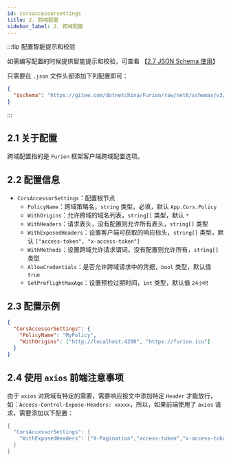 ```yaml
---
id: corsaccessorsettings
title: 2. 跨域配置
sidebar_label: 2. 跨域配置
---
```


:::tip 配置智能提示和校验

如需编写配置的时候提供智能提示和校验，可查看 【[2.7 JSON Schema 使用](../jsonschema)】

只需要在 `.json` 文件头部添加下列配置即可：

```json showLineNumbers {2}
{
  "$schema": "https://gitee.com/dotnetchina/Furion/raw/net6/schemas/v3/furion-schema.json"
}
```

:::

## 2.1 关于配置

跨域配置指的是 `Furion` 框架客户端跨域配置选项。

## 2.2 配置信息

- `CorsAccessorSettings`：配置根节点
  - `PolicyName`：跨域策略名，`string` 类型，必填，默认 `App.Cors.Policy`
  - `WithOrigins`：允许跨域的域名列表，`string[]` 类型，默认 `*`
  - `WithHeaders`：请求表头，没有配置则允许所有表头，`string[]` 类型
  - `WithExposedHeaders`：设置客户端可获取的响应标头，`string[]` 类型，默认 `["access-token", "x-access-token"]`
  - `WithMethods`：设置跨域允许请求谓词，没有配置则允许所有，`string[]` 类型
  - `AllowCredentials`：是否允许跨域请求中的凭据，`bool` 类型，默认值 `true`
  - `SetPreflightMaxAge`：设置预检过期时间，`int` 类型，默认值 `24小时`

## 2.3 配置示例

```json showLineNumbers
{
  "CorsAccessorSettings": {
    "PolicyName": "MyPolicy",
    "WithOrigins": ["http://localhost:4200", "https://furion.icu"]
  }
}
```

## 2.4 使用 `axios` 前端注意事项

由于 `axios` 对跨域有特定的需要，需要响应报文中添加特定 `Header` 才能放行，如：`Access-Control-Expose-Headers: xxxxx`，所以，如果前端使用了 `axios` 请求，需要添加以下配置：

```cs showLineNumbers
{
  "CorsAccessorSettings": {
    "WithExposedHeaders": ["X-Pagination","access-token","x-access-token"]
  }
}
```
